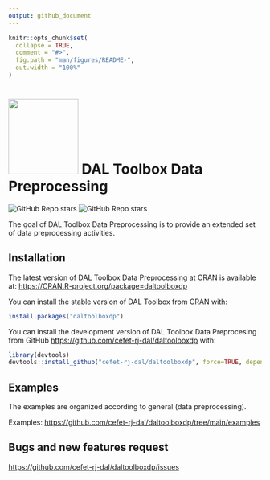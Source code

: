```yaml
---
output: github_document
---
```


<!-- README.md is generated from README.Rmd. Please edit that file -->

```r
knitr::opts_chunk$set(
  collapse = TRUE,
  comment = "#>",
  fig.path = "man/figures/README-",
  out.width = "100%"
)
```

# <img src='https://raw.githubusercontent.com/cefet-rj-dal/daltoolboxdp/master/inst/logo.png' align='centre' height='150' width='139'/> DAL Toolbox Data Preprocessing

<!-- badges: start -->
![GitHub Repo stars](https://img.shields.io/github/stars/cefet-rj-dal/daltoolboxdp?logo=Github)
![GitHub Repo stars](https://cranlogs.r-pkg.org/badges/daltoolboxdp)
<!-- badges: end -->

The goal of DAL Toolbox Data Preprocessing is to provide an extended set of data preprocessing activities. 


## Installation

The latest version of DAL Toolbox Data Preprocessing at CRAN is available at:
<https://CRAN.R-project.org/package=daltoolboxdp>

You can install the stable version of DAL Toolbox from CRAN with:

``` r
install.packages("daltoolboxdp")
```

You can install the development version of DAL Toolbox Data Preprocesing from GitHub [https://github.com/cefet-rj-dal/daltoolboxdp](https://github.com/cefet-rj-dal/daltoolboxdp) with:

``` r
library(devtools)
devtools::install_github("cefet-rj-dal/daltoolboxdp", force=TRUE, dependencies=FALSE, upgrade="never")
```

## Examples

The examples are organized according to general (data preprocessing). 

Examples: <https://github.com/cefet-rj-dal/daltoolboxdp/tree/main/examples>


## Bugs and new features request
<https://github.com/cefet-rj-dal/daltoolboxdp/issues>

